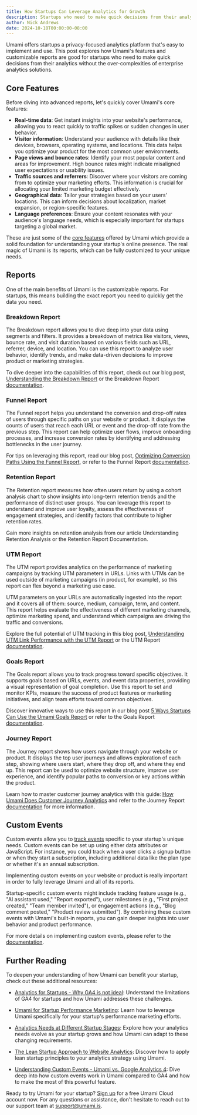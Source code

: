 ```yaml
---
title: How Startups Can Leverage Analytics for Growth
description: Startups who need to make quick decisions from their analytics.
author: Nick Andrews
date: 2024-10-18T00:00:00-08:00
---
```


Umami offers startups a privacy-focused analytics platform that's easy to implement and use. This post explores how Umami's features and
customizable reports are good for startups who need to make quick decisions from their analytics without the over-complexities of
enterprise analytics solutions.

## Core Features

Before diving into advanced reports, let's quickly cover Umami's core features:

- **Real-time data**: Get instant insights into your website's performance, allowing you to react quickly to traffic spikes or sudden changes in user behavior.
- **Visitor information**: Understand your audience with details like their devices, browsers, operating systems, and locations. This data helps you optimize your product for the most common user environments.
- **Page views and bounce rates**: Identify your most popular content and areas for improvement. High bounce rates might indicate misaligned user expectations or usability issues.
- **Traffic sources and referrers**: Discover where your visitors are coming from to optimize your marketing efforts. This information is crucial for allocating your limited marketing budget effectively.
- **Geographical data**: Tailor your strategies based on your users' locations. This can inform decisions about localization, market expansion, or region-specific features.
- **Language preferences**: Ensure your content resonates with your audience's language needs, which is especially important for startups targeting a global market.

These are just some of the [core features](https://umami.is/features) offered by Umami which provide a solid foundation for understanding your startup's online presence. The real magic of Umami is its reports, which can be fully customized to your unique needs.

## Reports

One of the main benefits of Umami is the customizable reports. For startups, this means building the exact report you need to quickly get the data you need.

### Breakdown Report

The Breakdown report allows you to dive deep into your data using segments and filters. It provides a breakdown of metrics like visitors, views,
bounce rate, and visit duration based on various fields such as URL, referrer, device, and location. You can use this report to analyze user
behavior, identify trends, and make data-driven decisions to improve product or marketing strategies.

To dive deeper into the capabilities of this report, check out our blog post, [Understanding the Breakdown Report](https://umami.is/blog/understanding-the-insights-report) or the Breakdown Report [documentation](https://umami.is/docs/reports/report-breakdown).

### Funnel Report

The Funnel report helps you understand the conversion and drop-off rates of users through specific paths on your website or product. It displays
the counts of users that reach each URL or event and the drop-off rate from the previous step. This report can help optimize user flows,
improve onboarding processes, and increase conversion rates by identifying and addressing bottlenecks in the user journey.

For tips on leveraging this report, read our blog post, [Optimizing Conversion Paths Using the Funnel Report](https://umami.is/blog/optimizing-conversion-paths-using-the-funnel-report), or refer to the Funnel Report [documentation](https://umami.is/docs/reports/report-funnel).

### Retention Report

The Retention report measures how often users return by using a cohort analysis chart to show insights into long-term retention trends and the performance of distinct user groups. You can leverage this report to understand and improve user loyalty, assess the effectiveness of engagement strategies, and identify factors that contribute to higher retention rates.

Gain more insights on retention analysis from our article Understanding Retention Analysis or the Retention Report Documentation.

### UTM Report

The UTM report provides analytics on the performance of marketing campaigns by tracking UTM parameters in URLs. Links with UTMs can be used outside of marketing campaigns (in product, for example), so this report can flex beyond a marketing use case.

UTM parameters on your URLs are automatically ingested into the report and it covers all of them: source, medium, campaign, term, and content. This report helps evaluate the effectiveness of different marketing channels, optimize marketing spend, and understand which campaigns are driving the traffic and conversions.

Explore the full potential of UTM tracking in this blog post, [Understanding UTM Link Performance with the UTM Report](https://umami.is/blog/understanding-utm-link-performance) or the UTM Report [documentation](https://umami.is/docs/reports/report-retention).

### Goals Report

The Goals report allows you to track progress toward specific objectives. It supports goals based on URLs, events, and event data properties, providing a visual representation of goal completion. Use this report to set and monitor KPIs, measure the success of product features or marketing initiatives, and align team efforts toward common objectives.

Discover innovative ways to use this report in our blog post [5 Ways Startups Can Use the Umami Goals Report](https://umami.is/blog/5-ways-startups-can-use-the-goals-report) or refer to the Goals Report [documentation](https://umami.is/docs/reports/report-goals).

### Journey Report

The Journey report shows how users navigate through your website or product. It displays the top user journeys and allows exploration of each step, showing where users start, where they drop off, and where they end up. This report can be used to optimize website structure, improve user experience, and identify popular paths to conversion or key actions within the product.

Learn how to master customer journey analytics with this guide: [How Umami Does Customer Journey Analytics](https://umami.is/blog/how-umami-does-customer-journey-analytics) and refer to the Journey Report [documentation](https://umami.is/docs/reports/report-journey) for more information.

## Custom Events

Custom events allow you to [track events](https://umami.is/docs/track-events) specific to your startup's unique needs. Custom events can be set up using either data attributes or JavaScript. For instance, you could track when a user clicks a signup button or when they start a subscription, including additional data like the plan type or whether it's an annual subscription.

Implementing custom events on your website or product is really important in order to fully leverage Umami and all of its reports.

Startup-specific custom events might include tracking feature usage (e.g., "AI assistant used," "Report exported"), user milestones (e.g., "First project created," "Team member invited"), or engagement actions (e.g., "Blog comment posted," "Product review submitted"). By combining these custom events with Umami's built-in reports, you can gain deeper insights into user behavior and product performance.

For more details on implementing custom events, please refer to the [documentation](https://umami.is/docs/track-events).

## Further Reading

To deepen your understanding of how Umami can benefit your startup, check out these additional resources:

- [Analytics for Startups - Why GA4 is not ideal](https://umami.is/blog/analytics-for-startups): Understand the limitations of GA4 for startups and how Umami addresses these challenges.

- [Umami for Startup Performance Marketing](https://umami.is/blog/umami-for-startup-performance-marketing): Learn how to leverage Umami specifically for your startup's performance marketing efforts.

- [Analytics Needs at Different Startup Stages](https://umami.is/blog/analytics-needs-at-different-startup-stages): Explore how your analytics needs evolve as your startup grows and how Umami can adapt to these changing requirements.

- [The Lean Startup Approach to Website Analytics](https://umami.is/blog/lean-startup-approach-to-website-analytics): Discover how to apply lean startup principles to your analytics strategy using Umami.

- [Understanding Custom Events - Umami vs. Google Analytics 4](https://umami.is/blog/understanding-custom-events-umami-vs-ga4): Dive deep into how custom events work in Umami compared to GA4 and how to make the most of this powerful feature.

Ready to try Umami for your startup? [Sign up](https://cloud.umami.is/signup?ref=umami-blog) for a free Umami Cloud account now. For any questions or assistance, don't hesitate to reach out to our support team at support@umami.is.
